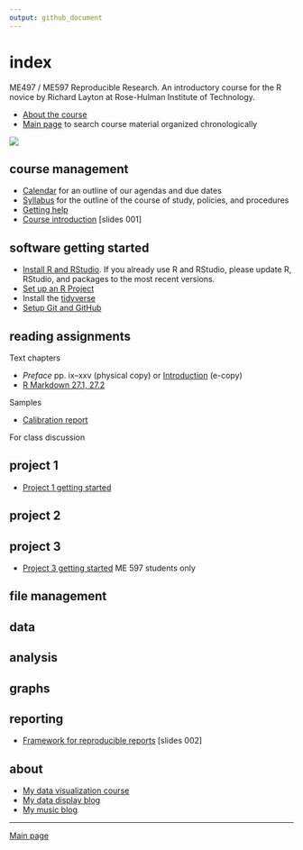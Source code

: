 ```yaml
---
output: github_document
---
```


# index

ME497 / ME597 Reproducible Research. An introductory course for the R novice by Richard Layton at Rose-Hulman Institute of Technology.

- [About the course](cm0001_about-the-course.md)  
- [Main page](../README.md) to search course material organized chronologically  

![](../resources/images/rr-flow-2.png) 

## course management

- [Calendar](cm0002_calendar.md) for an outline of our agendas and due dates  
- [Syllabus](cm0003_syllabus.md) for the outline of the course of study, policies,  and procedures  
- [Getting help ](cm0004_getting-help.md) 
- [Course introduction](../slides/slides001_introduction.pdf) [slides 001] 


<!-- - [Three principles of reproducibility](../slides/slides003_start-report.pdf) [slides]  -->
<!-- - [Comprehensive checklist for reproducibility](http://ropensci.github.io/reproducibility-guide/sections/checklist/)  -->



## software getting started

- [Install R and RStudio](cm0010_install-R-RStudio.md).  If you already use R and RStudio, please update R, RStudio, and packages to the most recent versions. 
- [Set up an R Project](cm0011_setup-R-project.md)  
- Install the [tidyverse](https://www.tidyverse.org)  
- [Setup Git and GitHub](cm0012_setup-git.md) 


## reading assignments 

Text chapters

- *Preface* pp. ix--xxv (physical copy) or  [Introduction](http://r4ds.had.co.nz/introduction.html) (e-copy) 
- [R Markdown 27.1, 27.2](http://r4ds.had.co.nz/r-markdown.html)

Samples 

- [Calibration report](../resources/readings/calibration-report.pdf) 

For class discussion 






<!-- ## project assignments -->

<!-- - [Schedule of projects](cm002a_deadlines.md)  -->

<!-- old Project 1 -->

<!-- - [Overview](cm004_project-1_overview.md)  -->
<!-- - [Initialize](cm005_project-1_initialize.md)  -->
<!-- - [Start your first script](cm007_project-1_first-script.md)  -->
<!-- - [Wrap-up](cm049_project-1_wrapup.md)  -->

## project 1

- [Project 1 getting started](cm7101_project-1_start.md) 

<!-- - [Initialize](cm019_project-2_start.md)  -->
<!-- - [Collaboration assignment](cm027_project-2_reviewers.md)  -->
<!-- - [Wrap-up](cm040_project-2_wrapup.md)  -->


## project 2

<!-- - [Abstracts](cm031_project-3-descriptions.md)  -->
<!-- - [Getting started](cm037_project-3_collabs.md)  -->
<!-- - [Project 3 wrapup](cm052_project-3_wrapup.md)  -->


## project 3

- [Project 3 getting started](cm7301_project-3_start.md) ME 597 students only



## file management 

<!-- - [Git: Ignore files](cm008_project-1_gitignore.md)  -->
<!-- - [GitHub: Collaborating](cm029_collaborating-github.md)  -->
<!-- - [GitHub: Managing changes and conflicts](cm030_change-conflict-revert.md)  -->
<!-- - [Deleting unnecessary files](cm037_unlink-files.md)  -->
<!-- - [Fixing the .Rproj won't launch problem](cm043_rstudio_Rproj-not-open.md)  -->
<!-- - [Preventable version control conflicts](cm044_preventable-vc-conflicts.md)  -->
<!-- - [Run all scripts in sequence](cm051_run-all-scripts.md)  -->

## data 

<!-- - [Review of tools for preparing data](cm022_review-data-prep.md)  -->
<!-- - [Getting data into R](cm020_getting-data-into-R.md)  -->
<!-- - [Download resource and data files](cm006_project-1_downloads.md) (Project 1)  -->
<!-- - [Explore the data](cm009_project-1_explore-data.md) (Project 1)  -->
<!-- - [Reshaping data from wide to long form](cm021_reshaping-data.md)  -->
<!-- - [Visual interpretation of the gather function](../slides/slides004_visual-gather.pdf)  [slides]  -->
<!-- - [Tidy the data](cm010_project-1_tidy-data.md) (Project 1)  -->

<!-- Tutorials -->

<!-- - [Start a new "practiceR" project](cm023_practiceR.md)   -->
<!-- - [practiceR: Get a handle on your data (7.1.1)](cm024_ch07_handle-on-data.md)  -->
<!-- - [practiceR: Reshaping data (7.1.2)](cm025_ch07_reshaping-data.md)  -->
<!-- - [practiceR: More data prep skills (7.1.3, 4, 6, 7)](cm026_ch07_more-data-prep.md)  -->
<!-- - [practiceR: Subsetting (7.1.5)](cm028_ch07_subsetting.md)  -->
<!-- - [practiceR: Introduction to factors](cm032_factors.md)  -->
<!-- - [practiceR: Working with factors](cm033_working-with-factors.md)  -->
<!-- - [practiceR: Data grouping](cm047_data-grouping.md)  -->
<!-- - [practiceR: Data joining](cm048_data-joining.md)  -->


## analysis  

<!-- - [Perform a linear regression](cm012_project-1_regression.md) (Project 1)  -->

## graphs 

<!-- - [Visually check the data](cm011_project-1_graph-first-look.md) (Project 1)  -->
<!-- - [Create the calibration graph](cm013_project-1_graph-better.md) (Project 1)  -->
<!-- - [Graph extras](cm014_project-1_graph-extras.md) (Project 1)  -->

<!-- Tutorials  -->

<!-- - [Graph tour overview](cm034_graph-tour-overview.md)  -->
<!-- - [practiceR: Dot plot](cm035_dot-plot.md)  -->
<!-- - [practiceR: Histogram](cm036_histogram.md)  -->
<!-- - [practiceR: Line graph](cm045_line-graph.md)  -->
<!-- - [practiceR: Scatterplot](cm046_scatterplot.md)  -->

## reporting 

- [Framework for reproducible reports](slides/slides002_framework.pdf) [slides 002] 

<!-- - [Write the client report](cm015_project-1_report.md) (Project 1)  -->
<!-- - [When the data change](cm017_project-1_data-change.md)  (Project 1)  -->
<!-- - [Adding references to a report](cm018_project-1_references.md) (Project 1)  -->
<!-- - [Preparing a report for transmittal](cm016_project-1_report-transmittal.md) (Project 1)  -->
<!-- - [Controlling Word styles](cm041_word-styles.md)  -->
<!-- - [Numbering tables and figures](cm050_Rmd-to-docx_table-numbers.md)  -->

<!-- ## reading -->

<!-- Gandrud C (2015) *Reproducible Research with R and RStudio*, CRC Press.  -->

<!-- - Chapter 1  -->
<!-- - Chapters 2 & 3 and *Having Git ignore files* (p.99)  -->
<!-- - Sections 4.1, 4.2, and 4.3  -->
<!-- - Sections 5.3 and 5.4  -->
<!-- - Sections 6.2 and 6.3  -->
<!-- - Chapter 7  -->
<!-- - Sections 9.1, 9.2.2, and 9.3.1  -->
<!-- - Sections 10.1.2, 10.2, and 10.4  -->
<!-- - Section 11.2  -->
<!-- - Sections 13.1 and 13.2  -->

<!-- Readings for class discussion  -->

<!-- - [Good enough practices for scientific computing](http://swcarpentry.github.io/good-enough-practices-in-scientific-computing/)  -->
<!-- - [Naming things](https://rawgit.com/Reproducible-Science-Curriculum/rr-organization1/master/organization-01-slides.html#1) (a slide presentation)     -->
<!-- - [Style guide](http://adv-r.had.co.nz/Style.html) (by Hadley Wickham)  -->
<!-- - [Everybody makes mistakes](../resources/readings/Reinhart2015-Ch10-Everybody-makes-mistakes.pdf)  -->
<!-- - [What computational scientists need to know about intellectual property law: A primer](https://osf.io/yi8k2/)  -->
<!-- - [Reproducible research: a dissenting opinion](http://cogprints.org/8675/1/ReproducibleResearch.pdf)  -->

<!-- Optional reading  -->

<!-- - [A guide to enhancing reproducibility in scientific results and writing](http://ropensci.github.io/reproducibility-guide/)  -->
<!-- - [Five concrete reasons your students should be learning to analyze data in the reproducible paradigm](http://chance.amstat.org/2014/09/reproducible-paradigm/)  -->
<!-- - [Ten simple rules for reproducible computational research](http://journals.plos.org/ploscompbiol/article?id=10.1371/journal.pcbi.1003285)  -->
<!-- - [Facilitating reproducibility in scientific computing: Principles and practice](http://web.stanford.edu/~vcs/papers/reprod2014.pdf)  -->
<!-- - [Initial steps towards reproducible research](http://kbroman.org/steps2rr/)  -->
<!-- - [Disseminating reproducible research is fundamentally a language and communication problem](http://simplystatistics.org/2016/05/13/reproducible-research-language/)  -->
<!-- - [De-weaponizing reproducibility](http://simplystatistics.org/2015/03/13/de-weaponizing-reproducibility/)  -->
<!-- - [The real reason reproducible research is important](http://simplystatistics.org/2014/06/06/the-real-reason-reproducible-research-is-important/)  -->
<!-- - [Top 10 readings in reproducibility](https://hackernoon.com/barba-group-reproducibility-syllabus-e3757ee635cf#.8jzbyn33h)  -->




## about

- [My data visualization course](https://github.com/DSR-RHIT/me447-visualizing-data) 
- [My data display blog](http://www.graphdoctor.com) 
- [My music blog](http://www.richardlaytonmusic.com)

---
[Main page](../README.md) 
